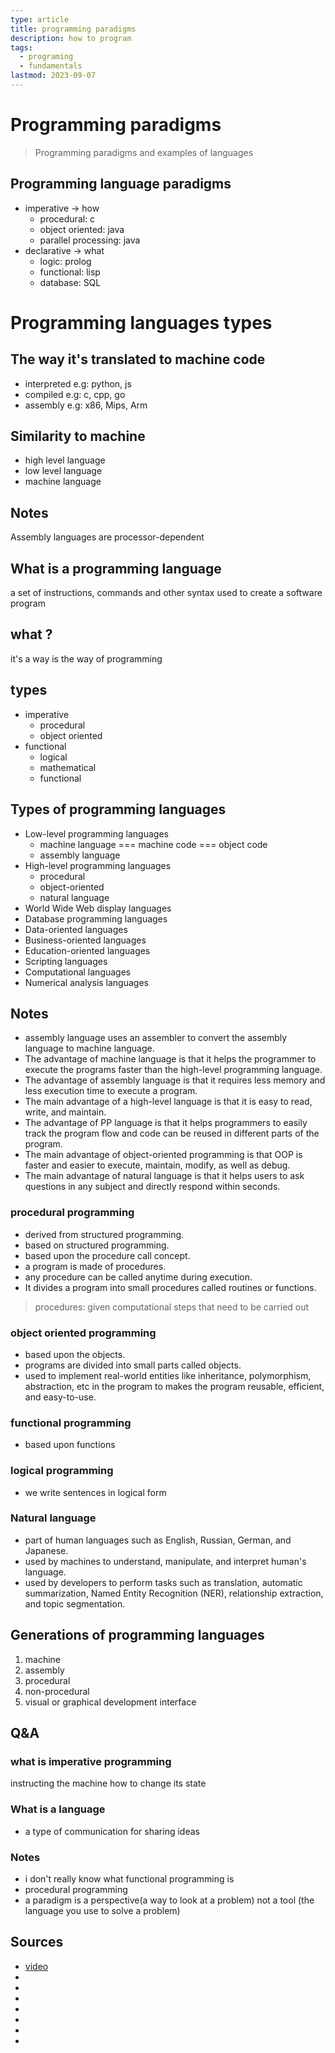 ```yaml
---
type: article
title: programming paradigms
description: how to program
tags:
  - programing
  - fundamentals
lastmod: 2023-09-07
---
```


# Programming paradigms

> Programming paradigms and examples of languages

## Programming language paradigms

- imperative -> how
  - procedural: c
  - object oriented: java
  - parallel processing: java
- declarative -> what
  - logic: prolog
  - functional: lisp
  - database: SQL

# Programming languages types

## The way it's translated to machine code

- interpreted
  e.g: python, js
- compiled
  e.g: c, cpp, go
- assembly
  e.g: x86, Mips, Arm

## Similarity to machine

- high level language
- low level language
- machine language

## Notes

Assembly languages are processor-dependent

## What is a programming language

a set of instructions, commands and other syntax used to create a software program

## what ?

it's a way is the way of programming

## types

- imperative
  - procedural
  - object oriented
- functional
  - logical
  - mathematical
  - functional

## Types of programming languages

- Low-level programming languages
  - machine language === machine code === object code
  - assembly language
- High-level programming languages
  - procedural
  - object-oriented
  - natural language
- World Wide Web display languages
- Database programming languages
- Data-oriented languages
- Business-oriented languages
- Education-oriented languages
- Scripting languages
- Computational languages
- Numerical analysis languages

## Notes

- assembly language uses an assembler to convert the assembly language to machine language.
- The advantage of machine language is that it helps the programmer to execute the programs faster than the high-level programming language.
- The advantage of assembly language is that it requires less memory and less execution time to execute a program.
- The main advantage of a high-level language is that it is easy to read, write, and maintain.
- The advantage of PP language is that it helps programmers to easily track the program flow and code can be reused in different parts of the program.
- The main advantage of object-oriented programming is that OOP is faster and easier to execute, maintain, modify, as well as debug.
- The main advantage of natural language is that it helps users to ask questions in any subject and directly respond within seconds.

### procedural programming

- derived from structured programming.
- based on structured programming.
- based upon the procedure call concept.
- a program is made of procedures.
- any procedure can be called anytime during execution.
- It divides a program into small procedures called routines or functions.

> procedures: given computational steps that need to be carried out

### object oriented programming

- based upon the objects.
- programs are divided into small parts called objects.
- used to implement real-world entities like inheritance, polymorphism, abstraction, etc in the program to makes the program reusable, efficient, and easy-to-use.

### functional programming

- based upon functions

### logical programming

- we write sentences in logical form

### Natural language

- part of human languages such as English, Russian, German, and Japanese.
- used by machines to understand, manipulate, and interpret human's language.
- used by developers to perform tasks such as translation, automatic summarization, Named Entity Recognition (NER), relationship extraction, and topic segmentation.

## Generations of programming languages

1. machine
2. assembly
3. procedural
4. non-procedural
5. visual or graphical development interface

## Q&A

### what is imperative programming

instructing the machine how to change its state

### What is a language

- a type of communication for sharing ideas

### Notes

- i don't really know what functional programming is
- procedural programming
- a paradigm is a perspective(a way to look at a problem) not a tool (the language you use to solve a problem)

## Sources

- [video](https://youtu.be/B1p5OlO5tWg)
- []()
- []()
- []()
- []()
- []()
- []()
- []()
